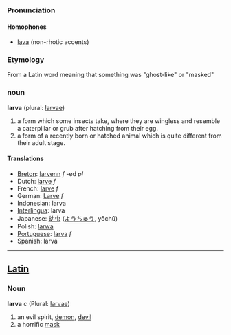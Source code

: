 === Pronunciation ===
====Homophones====
*[[lava]] (non-rhotic accents)

=== Etymology ===
From a Latin word meaning that something was "ghost-like" or "masked" 

=== noun ===

'''larva''' (plural: [[larvae]])

# a form which some insects take, where they are wingless and resemble a caterpillar or grub after hatching from their egg.
# a form of a recently born or hatched animal which is quite different from their adult stage. 

==== Translations ====
*[[Breton]]: [[larvenn]] ''f'' -ed ''pl''
*Dutch: [[larve]] ''f''
*French: [[larve]] ''f''
*German: [[Larve]] ''f''
*Indonesian: larva
*[[Interlingua]]: larva
*Japanese: [[幼虫]] ([[ようちゅう]], yōchū)
*Polish: [[larwa]]
*[[Portuguese]]: [[larva]] ''f''
*Spanish: larva
----

==[[Latin]]==
===Noun===
'''larva''' ''c'' (Plural: [[larvae]])

#an evil spirit, [[demon]], [[devil]]
#a horrific [[mask]]
